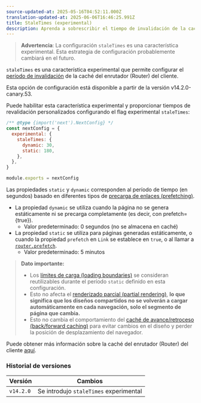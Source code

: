 ```yaml
---
source-updated-at: 2025-05-16T04:52:11.000Z
translation-updated-at: 2025-06-06T16:46:25.991Z
title: StaleTimes (experimental)
description: Aprenda a sobrescribir el tiempo de invalidación de la caché del enrutador (Router) del cliente.
---
```


> **Advertencia**: La configuración `staleTimes` es una característica experimental. Esta estrategia de configuración probablemente cambiará en el futuro.

`staleTimes` es una característica experimental que permite configurar el [período de invalidación](/docs/app/building-your-application/caching#duration-3) de la caché del enrutador (Router) del cliente.

Esta opción de configuración está disponible a partir de la versión v14.2.0-canary.53.

Puede habilitar esta característica experimental y proporcionar tiempos de revalidación personalizados configurando el flag experimental `staleTimes`:

```js filename="next.config.js"
/** @type {import('next').NextConfig} */
const nextConfig = {
  experimental: {
    staleTimes: {
      dynamic: 30,
      static: 180,
    },
  },
}

module.exports = nextConfig
```

Las propiedades `static` y `dynamic` corresponden al período de tiempo (en segundos) basado en diferentes tipos de [precarga de enlaces (prefetching)](/docs/app/api-reference/components/link#prefetch).

- La propiedad `dynamic` se utiliza cuando la página no se genera estáticamente ni se precarga completamente (es decir, con prefetch={true}).
  - Valor predeterminado: 0 segundos (no se almacena en caché)
- La propiedad `static` se utiliza para páginas generadas estáticamente, o cuando la propiedad `prefetch` en `Link` se establece en `true`, o al llamar a [`router.prefetch`](/docs/app/building-your-application/caching#routerprefetch).
  - Valor predeterminado: 5 minutos

> **Dato importante:**
>
> - Los [límites de carga (loading boundaries)](/docs/app/api-reference/file-conventions/loading) se consideran reutilizables durante el período `static` definido en esta configuración.
> - Esto no afecta el [renderizado parcial (partial rendering)](/docs/app/building-your-application/routing/linking-and-navigating#4-partial-rendering), **lo que significa que los diseños compartidos no se volverán a cargar automáticamente en cada navegación, solo el segmento de página que cambia.**
> - Esto no cambia el comportamiento del [caché de avance/retroceso (back/forward caching)](/docs/app/building-your-application/caching#client-side-router-cache) para evitar cambios en el diseño y perder la posición de desplazamiento del navegador.

Puede obtener más información sobre la caché del enrutador (Router) del cliente [aquí](/docs/app/building-your-application/caching#client-side-router-cache).

### Historial de versiones

| Versión   | Cambios                              |
| --------- | ------------------------------------ |
| `v14.2.0` | Se introdujo `staleTimes` experimental |